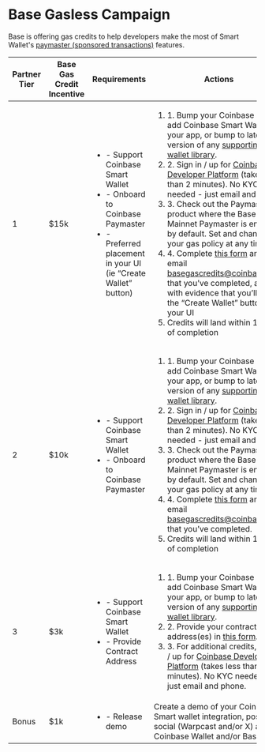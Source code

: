 # Base Gasless Campaign

Base is offering gas credits to help developers make the most of 
Smart Wallet's [paymaster (sponsored transactions)](/guides/paymasters) features. 

| Partner Tier | Base Gas Credit Incentive | Requirements | Actions |
|--------------|---------------------------|--------------|----------|
| 1            | $15k                      | <ul><li>- Support Coinbase Smart Wallet</li><li>- Onboard to Coinbase Paymaster</li><li>- Preferred placement in your UI (ie “Create Wallet” button)</li></ul>      | <ol><li>1. Bump your Coinbase SDK to add Coinbase Smart Wallet to your app, or bump to latest version of any [supporting wallet library](/wallet-library-support).</li><li>2. Sign in / up for [Coinbase Developer Platform](https://www.coinbase.com/developer-platform) (takes less than 2 minutes). No KYC needed - just email and phone.</li><li>3. Check out the Paymaster product where the Base Mainnet Paymaster is enabled by default. Set and change your gas policy at any time.</li><li>4. Complete [this form](https://docs.google.com/forms/d/1yPnBFW0bVUNLUN_w3ctCqYM9sjdIQO3Typ53KXlsS5g/viewform?edit_requested=true) and email basegascredits@coinbase.com that you’ve completed, along with evidence that you’ll have the “Create Wallet” button in your UI</li><li>Credits will land within 1 week of completion</li></ol>  |
| 2            | $10k                      | <ul><li>- Support Coinbase Smart Wallet</li><li>- Onboard to Coinbase Paymaster</li></ul>  | <ol><li>1. Bump your Coinbase SDK to add Coinbase Smart Wallet to your app, or bump to latest version of any [supporting wallet library](/wallet-library-support).</li><li>2. Sign in / up for [Coinbase Developer Platform](https://www.coinbase.com/developer-platform) (takes less than 2 minutes). No KYC needed - just email and phone.</li><li>3. Check out the Paymaster product where the Base Mainnet Paymaster is enabled by default. Set and change your gas policy at any time.</li><li>4. Complete [this form](https://docs.google.com/forms/d/1yPnBFW0bVUNLUN_w3ctCqYM9sjdIQO3Typ53KXlsS5g/viewform?edit_requested=true) and email basegascredits@coinbase.com that you’ve completed.</li><li>Credits will land within 1 week of completion</li></ol>    |
| 3            | $3k                       | <ul><li>- Support Coinbase Smart Wallet</li><li>- Provide Contract Address</li></ul>         | <ol><li>1. Bump your Coinbase SDK to add Coinbase Smart Wallet to your app, or bump to latest version of any [supporting wallet library](/wallet-library-support).</li><li>2. Provide your contract address(es) in [this form](https://docs.google.com/forms/d/1wiEf01LCA4FBQ2Yh_K20TC9USgDPR95LkVVfe_o2-Is/viewform?edit_requested=true). </li><li>3. For additional credits, sign in / up for [Coinbase Developer Platform](https://www.coinbase.com/developer-platform) (takes less than 2 minutes). No KYC needed - just email and phone.</li></ol>  |
| Bonus        | $1k                       | <ul><li>- Release demo</li></ul>      | Create a demo of your Coinbase Smart wallet integration, post on social (Warpcast and/or X) and tag Coinbase Wallet and/or Base|